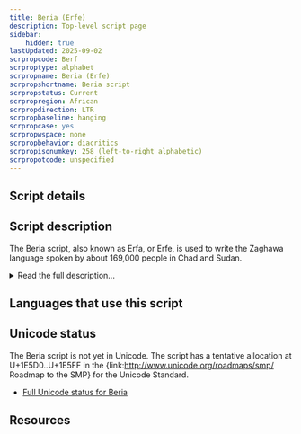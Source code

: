 ```yaml
---
title: Beria (Erfe)
description: Top-level script page
sidebar:
    hidden: true
lastUpdated: 2025-09-02
scrpropcode: Berf
scrproptype: alphabet
scrpropname: Beria (Erfe)
scrpropshortname: Beria script
scrpropstatus: Current
scrpropregion: African
scrpropdirection: LTR
scrpropbaseline: hanging
scrpropcase: yes
scrpropwspace: none
scrpropbehavior: diacritics
scrpropisonumkey: 258 (left-to-right alphabetic)
scrpropotcode: unspecified
---
```



## Script details

<ScriptDetails />

## Script description

The Beria script, also known as Erfa, or Erfe, is used to write the Zaghawa language spoken by about 169,000 people in Chad and Sudan.

<details>
<summary>Read the full description...</summary>It was created in the 1950s when Adam Tajir, a schoolteacher, noted that the language was failing to spread and was in fact being replaced by Arabic, which he attributed to the lack of a Zaghawa writing system. The script was originally based on the cattle brands different clans used by way of identification. This alphabet comprised 40 characters, representing more sounds than exist in the Zaghawa inventory, as Tajir had based the character set on the Arabic language, rather than the language for which it was intended. Tajir published his proposed characters in a daily Arabic-language newspaper, and also produced texts of poetry, proverbs and short stories using the script in an attempt to propagate it. In 2000 Tajir's script was modified by Siddik Adam Issa to better represent Zaghawa phonology. Issa's modified version has received greater acceptance, and is in more common use today.

The Beria script marks stress and not tone, although transcriptions tend to mark tone but not stress. ±ATR, representing contrasting positions of the root of the tongue and of the larynx during pronunciation of vowels, is also marked.

_This script is not currently recognized by [ISO 15924](http://www.unicode.org/iso15924/), but is included in ScriptSource for research purposes. If you have any information on this script, please add the information to the site. Your contributions can be a great help in refining and expanding the ISO 15924 standard._
</details>

## Languages that use this script

<WsList script='Berf' wsMax='5' />

## Unicode status

The Beria script is not yet in Unicode. The script has a tentative allocation at U+1E5D0..U+1E5FF in the {link:http://www.unicode.org/roadmaps/smp/ Roadmap to the SMP} for the Unicode Standard.

- [Full Unicode status for Beria](/scrlang/unicode/berf-unicode.md)



## Resources

<ScriptResources detailSummary='seemore' />

